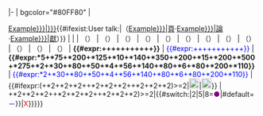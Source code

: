 |-
| bgcolor="#80FF80" | <p id="con-{{{username|Example}}}"></p>[[Wikipedia:動員令/第十四次動員令/個人貢獻/{{{username|Example}}}|{{{nickname|{{{username|Example}}}}}}]]{{#ifexist:User talk:{{{username|Example}}}|（[[User:{{{username|Example}}}|頁]]·[[User talk:{{{username|Example}}}|論]]·[[Special:Contributions/{{{username|Example}}}|獻]]）}}
| {{{finish|0}}}
| {{{edit|0}}}
| <abbr title="大動員令達標條目：未計算改善工程，此用戶從此項目獲得了{{#expr:{{{大達|0}}}*5}}分。">{{{大達|0}}}</abbr>（<span style="color:blue;"><abbr title="大動員令優良條目改善工程：此用戶從此項目的改善工程部份額外獲得了{{#expr:{{{大達優|0}}}*2}}分。">{{{大達優|0}}}</abbr></span>）
| <abbr title="大動員令優良條目：未計算改善工程，此用戶從此項目獲得了{{#expr:{{{大優|0}}}*75}}分。">{{{大優|0}}}</abbr>（<span style="color:blue;"><abbr title="大動員令優良條目改善工程：此用戶從此項目的改善工程部份額外獲得了{{#expr:{{{大優優|0}}}*30}}分。">{{{大優優|0}}}</abbr></span>）
| <abbr title="大動員令特色內容：未計算改善工程，此用戶從此項目獲得了{{#expr:{{{大特|0}}}*200}}分。">{{{大特|0}}}</abbr>（<span style="color:blue;"><abbr title="大動員令特色內容改善工程：此用戶從此項目的改善工程部份額外獲得了{{#expr:{{{大特優|0}}}*80}}分。">{{{大特優|0}}}</abbr></span>）
| <abbr title="大動員令特色列表：未計算改善工程，此用戶從此項目獲得了{{#expr:{{{大表|0}}}*125}}分。">{{{大表|0}}}</abbr>（<span style="color:blue;"><abbr title="大動員令特色內容改善工程：此用戶從此項目的改善工程部份額外獲得了{{#expr:{{{大表優|0}}}*50}}分。">{{{大表優|0}}}</abbr></span>）
| <abbr title="中動員令達標條目：未計算改善工程，此用戶從此項目獲得了{{#expr:{{{中達|0}}}*10}}分。">{{{中達|0}}}</abbr>（<span style="color:blue;"><abbr title="中動員令達標條目改善工程：此用戶從此項目的改善工程部份額外獲得了{{#expr:{{{中達優|0}}}*4}}分。">{{{中達優|0}}}</abbr></span>）
| <abbr title="中動員令優良條目：未計算改善工程，此用戶從此項目獲得了{{#expr:{{{中優|0}}}*140}}分。">{{{中優|0}}}</abbr>（<span style="color:blue;"><abbr title="中動員令優良條目改善工程：此用戶從此項目的改善工程部份額外獲得了{{#expr:{{{中優優|0}}}*56}}分。">{{{中優優|0}}}</abbr></span>）
| <abbr title="中動員令特色內容：未計算改善工程，此用戶從此項目獲得了{{#expr:{{{中特|0}}}*350}}分。">{{{中特|0}}}</abbr>（<span style="color:blue;"><abbr title="中動員令特色內容改善工程：此用戶從此項目的改善工程部份額外獲得了{{#expr:{{{中特優|0}}}*140}}分。">{{{中特優|0}}}</abbr></span>）
| <abbr title="中動員令特色內容：未計算改善工程，此用戶從此項目獲得了{{#expr:{{{中表|0}}}*200}}分。">{{{中表|0}}}</abbr>（<span style="color:blue;"><abbr title="中動員令特色內容改善工程：此用戶從此項目的改善工程部份額外獲得了{{#expr:{{{中表優|0}}}*80}}分。">{{{中表優|0}}}</abbr></span>）
| <abbr title="小動員令達標條目：未計算改善工程，此用戶從此項目獲得了{{#expr:{{{小達|0}}}*15}}分。">{{{小達|0}}}</abbr>（<span style="color:blue;"><abbr title="小動員令達標條目改善工程：此用戶從此項目的改善工程部份額外獲得了{{#expr:{{{小達優|0}}}*6}}分。">{{{小達優|0}}}</abbr></span>）
| <abbr title="小動員令優良條目：未計算改善工程，此用戶從此項目獲得了{{#expr:{{{小優|0}}}*200}}分。">{{{小優|0}}}</abbr>（<span style="color:blue;"><abbr title="小動員令優良條目改善工程：此用戶從此項目的改善工程部份額外獲得了{{#expr:{{{小優優|0}}}*80}}分。">{{{小優優|0}}}</abbr></span>）
| <abbr title="小動員令特色內容：未計算改善工程，此用戶從此項目獲得了{{#expr:{{{小特|0}}}*500}}分。">{{{小特|0}}}</abbr>（<span style="color:blue;"><abbr title="小動員令特色內容改善工程：此用戶從此項目的改善工程部份額外獲得了{{#expr:{{{小特優|0}}}*200}}分。">{{{小特優|0}}}</abbr></span>）
| <abbr title="小動員令特色內容：未計算改善工程，此用戶從此項目獲得了{{#expr:{{{小表|0}}}*275}}分。">{{{小表|0}}}</abbr>（<span style="color:blue;"><abbr title="小動員令特色內容改善工程：此用戶從此項目的改善工程部份額外獲得了{{#expr:{{{小表優|0}}}*110}}分。">{{{小表優|0}}}</abbr></span>）
| '''{{#expr:{{{大達|0}}}+{{{大優|0}}}+{{{大特|0}}}+{{{大表|0}}}+{{{中達|0}}}+{{{中優|0}}}+{{{中特|0}}}+{{{中表|0}}}+{{{小達|0}}}+{{{小優|0}}}+{{{小特|0}}}+{{{小表|0}}}}}'''
| <span style="color:blue;">{{#expr:{{{大達優|0}}}+{{{大優優|0}}}+{{{大特優|0}}}+{{{大表優|0}}}+{{{中達優|0}}}+{{{中優優|0}}}+{{{中特優|0}}}+{{{中表優|0}}}+{{{小達優|0}}}+{{{小優優|0}}}+{{{小特優|0}}}+{{{小表優|0}}}}}</span>
| '''{{#expr:{{{大達|0}}}*5+{{{大優|0}}}*75+{{{大特|0}}}*200+{{{大表|0}}}*125+{{{中達|0}}}*10+{{{中優|0}}}*140+{{{中特|0}}}*350+{{{中表|0}}}*200+{{{小達|0}}}*15+{{{小優|0}}}*200+{{{小特|0}}}*500+{{{小表|0}}}*275+{{{大達優|0}}}*2+{{{大優優|0}}}*30+{{{大特優|0}}}*80+{{{大表優|0}}}*50+{{{中達優|0}}}*4+{{{中優優|0}}}*56+{{{中特優|0}}}*140+{{{中表優|0}}}*80+{{{小達優|0}}}*6+{{{小優優|0}}}*80+{{{小特優|0}}}*200+{{{小表優|0}}}*110}}'''
| <span style="color:blue;">{{#expr:{{{大達優|0}}}*2+{{{大優優|0}}}*30+{{{大特優|0}}}*80+{{{大表優|0}}}*50+{{{中達優|0}}}*4+{{{中優優|0}}}*56+{{{中特優|0}}}*140+{{{中表優|0}}}*80+{{{小達優|0}}}*6+{{{小優優|0}}}*80+{{{小特優|0}}}*200+{{{小表優|0}}}*110}}</span>
| {{#ifexpr:({{{大達|0}}}+{{{大優|0}}}*2+{{{大特|0}}}*2+{{{大表|0}}}*2+{{{中達|0}}}+{{{中優|0}}}*2+{{{中特|0}}}*2+{{{中表|0}}}*2+{{{小達|0}}}+{{{小優|0}}}*2+{{{小特|0}}}*2+{{{小表|0}}}*2)>=2|[[File:Crystal button ok.svg|20px]]|[[File:Crystal button cancel.svg|20px]]}}
| {{{頭銜|{{#ifexpr:({{{大達|0}}}+{{{大優|0}}}*2+{{{大特|0}}}*2+{{{大表|0}}}*2+{{{中達|0}}}+{{{中優|0}}}*2+{{{中特|0}}}*2+{{{中表|0}}}*2+{{{小達|0}}}+{{{小優|0}}}*2+{{{小特|0}}}*2+{{{小表|0}}}*2)>=2|{{#switch:{{{finish|0}}}|2|5|8=<span style="color: Purple;">●</span>|#default=<span style="color: Blue;">－</span>}}|<span style="color: Red;">X</span>}}}}}